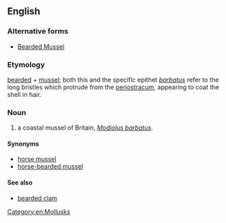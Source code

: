 ==English==

===Alternative forms===
*[[Bearded Mussel]]

===Etymology===
[[bearded]] + [[mussel]]; both this and the specific epithet ''[[barbatus]]'' refer to the long bristles which protrude from the [[periostracum]], appearing to coat the shell in hair.

===Noun===
{{en-noun}}

# a coastal mussel of Britain, ''[[Modiolus barbatus]]''.

====Synonyms====
*[[horse mussel]]
*[[horse-bearded mussel]]

====See also====
*[[bearded clam]]

[[Category:en:Mollusks]]